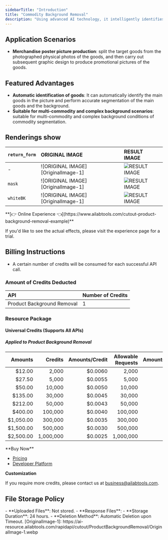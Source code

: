 ```yaml
---
sidebarTitle: "Introduction"
title: "Commodity Background Removal"
description: "Using advanced AI technology, it intelligently identifies the product in an image, automatically removes the background, and highlights product details, making it ideal for e-commerce, advertising, and design applications."
---
```


## Application Scenarios

- **Merchandise poster picture production**: split the target goods from the photographed physical photos of the goods, and then carry out subsequent graphic design to produce promotional pictures of the goods.

## Featured Advantages

- **Automatic identification of goods**: It can automatically identify the main goods in the picture and perform accurate segmentation of the main goods and the background.
- **Suitable for multi-commodity and complex background scenarios**: suitable for multi-commodity and complex background conditions of commodity segmentation.

## Renderings show

| `return_form` | ORIGINAL IMAGE                     | RESULT IMAGE                           |
|:--------------|:-----------------------------------|:---------------------------------------|
| -             | ![ORIGINAL IMAGE][OriginalImage-1] | ![RESULT IMAGE][ResultImage-default-1] |
| `mask`        | ![ORIGINAL IMAGE][OriginalImage-1] | ![RESULT IMAGE][ResultImage-mask-1]    |
| `whiteBK`     | ![ORIGINAL IMAGE][OriginalImage-1] | ![RESULT IMAGE][ResultImage-whiteBK-1] |
<Tip>
**[👉 Online Experience 👈](https://www.ailabtools.com/cutout-product-background-removal-example)**

If you'd like to see the actual effects, please visit the experience page for a trial.
</Tip>
## Billing Instructions

- A certain number of credits will be consumed for each successful API call.

### Amount of Credits Deducted

| API                        | Number of Credits |
|:---------------------------|:------------------|
| Product Background Removal | 1                 |

### Resource Package

#### Universal Credits (Supports All APIs)

##### Applied to Product Background Removal

|   Amounts |   Credits | Amounts/Credit | Allowable Requests | Amounts/Request |
|----------:|----------:|---------------:|-------------------:|----------------:|
|    $12.00 |     2,000 |        $0.0060 |              2,000 |         $0.0060 |
|    $27.50 |     5,000 |        $0.0055 |              5,000 |         $0.0055 |
|    $50.00 |    10,000 |        $0.0050 |             10,000 |         $0.0050 |
|   $135.00 |    30,000 |        $0.0045 |             30,000 |         $0.0045 |
|   $212.00 |    50,000 |        $0.0043 |             50,000 |         $0.0043 |
|   $400.00 |   100,000 |        $0.0040 |            100,000 |         $0.0040 |
| $1,050.00 |   300,000 |        $0.0035 |            300,000 |         $0.0035 |
| $1,500.00 |   500,000 |        $0.0030 |            500,000 |         $0.0030 |
| $2,500.00 | 1,000,000 |        $0.0025 |          1,000,000 |         $0.0025 |
<Tip>
**Buy Now**

- <a href="https://www.ailabtools.com/price?tab=developer" target="_blank">Pricing</a>
- <a href="https://www.ailabtools.com/developer-platform" target="_blank">Developer Platform</a>

**Customization**

If you require more credits, please contact us at <a href="mailto:business@ailabtools.com">business@ailabtools.com</a>.
</Tip>
## File Storage Policy
<Tip>
- **Uploaded Files**: Not stored.
- **Response Files**:
  - **Storage Duration**: 24 hours.
  - **Deletion Method**: Automatic Deletion upon Timeout.
</Tip>
[OriginalImage-1]: https://ai-resource.ailabtools.com/rapidapi/cutout/ProductBackgroundRemoval/OriginalImage-1.webp

[ResultImage-default-1]: https://ai-resource.ailabtools.com/rapidapi/cutout/ProductBackgroundRemoval/ResultImage-default-1.webp

[ResultImage-mask-1]: https://ai-resource.ailabtools.com/rapidapi/cutout/ProductBackgroundRemoval/ResultImage-mask-1.webp

[ResultImage-whiteBK-1]: https://ai-resource.ailabtools.com/rapidapi/cutout/ProductBackgroundRemoval/ResultImage-whiteBK-1.webp